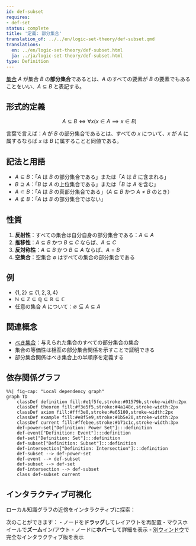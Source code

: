 ```yaml
---
id: def-subset
requires:
- def-set
status: complete
title: '定義: 部分集合'
translation_of: ../../en/logic-set-theory/def-subset.qmd
translations:
  en: ../en/logic-set-theory/def-subset.html
  ja: ../ja/logic-set-theory/def-subset.html
type: Definition
---
```


[集合](def-set.qmd) $A$ が集合 $B$ の**部分集合**であるとは、$A$ のすべての要素が $B$ の要素でもあることをいい、$A \subseteq B$ と表記する。

## 形式的定義

$$A \subseteq B \iff \forall x (x \in A \implies x \in B)$$

言葉で言えば：$A$ が $B$ の部分集合であるとは、すべての $x$ について、$x$ が $A$ に属するならば $x$ は $B$ に属することと同値である。

## 記法と用語

- $A \subseteq B$：「$A$ は $B$ の部分集合である」または「$A$ は $B$ に含まれる」
- $B \supseteq A$：「$B$ は $A$ の上位集合である」または「$B$ は $A$ を含む」
- $A \subset B$：「$A$ は $B$ の真部分集合である」（$A \subseteq B$ かつ $A \neq B$ のとき）
- $A \not\subseteq B$：「$A$ は $B$ の部分集合ではない」

## 性質

1. **反射性**：すべての集合は自分自身の部分集合である：$A \subseteq A$
2. **推移性**：$A \subseteq B$ かつ $B \subseteq C$ ならば、$A \subseteq C$
3. **反対称性**：$A \subseteq B$ かつ $B \subseteq A$ ならば、$A = B$
4. **空集合**：空集合 $\emptyset$ はすべての集合の部分集合である

## 例

- $\{1, 2\} \subseteq \{1, 2, 3, 4\}$
- $\mathbb{N} \subseteq \mathbb{Z} \subseteq \mathbb{Q} \subseteq \mathbb{R} \subseteq \mathbb{C}$
- 任意の集合 $A$ について：$\emptyset \subseteq A \subseteq A$

## 関連概念

- [べき集合](def-power-set.qmd)：与えられた集合のすべての部分集合の集合
- 集合の等価性は相互の部分集合関係を示すことで証明できる
- 部分集合関係はべき集合上の半順序を定義する

## 依存関係グラフ

```mermaid
%%| fig-cap: "Local dependency graph"
graph TD
    classDef definition fill:#e1f5fe,stroke:#01579b,stroke-width:2px
    classDef theorem fill:#f3e5f5,stroke:#4a148c,stroke-width:2px
    classDef axiom fill:#fff3e0,stroke:#e65100,stroke-width:2px
    classDef example fill:#e8f5e9,stroke:#1b5e20,stroke-width:2px
    classDef current fill:#ffebee,stroke:#b71c1c,stroke-width:3px
    def-power-set["Definition: Power Set"]:::definition
    def-event["Definition: Event"]:::definition
    def-set["Definition: Set"]:::definition
    def-subset["Definition: Subset"]:::definition
    def-intersection["Definition: Intersection"]:::definition
    def-subset --> def-power-set
    def-event --> def-subset
    def-subset --> def-set
    def-intersection --> def-subset
    class def-subset current
```

## インタラクティブ可視化

ローカル知識グラフの近傍をインタラクティブに探索：

::: {.graph-viz data-id="def-subset" data-width="700" data-height="500"}
:::

次のことができます：
- ノードを**ドラッグ**してレイアウトを再配置
- マウスホイールで**ズーム**イン/アウト
- ノードに**ホバー**して詳細を表示
- [別ウィンドウ](../../output/interactive/def-subset.html){target="_blank"}で完全なインタラクティブ版を表示
